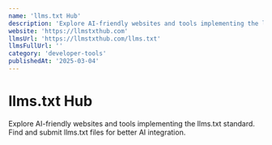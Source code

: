 ```yaml
---
name: 'llms.txt Hub'
description: 'Explore AI-friendly websites and tools implementing the llms.txt standard. Find and submit llms.txt files for better AI integration.'
website: 'https://llmstxthub.com'
llmsUrl: 'https://llmstxthub.com/llms.txt'
llmsFullUrl: ''
category: 'developer-tools'
publishedAt: '2025-03-04'
---
```


# llms.txt Hub

Explore AI-friendly websites and tools implementing the llms.txt standard. Find and submit llms.txt files for better AI integration.
